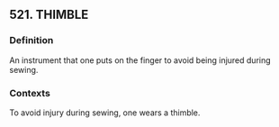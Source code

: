 ## 521. THIMBLE
### Definition
An instrument that one puts on the finger to avoid being injured during sewing.

### Contexts
To avoid injury during sewing, one wears a thimble.

